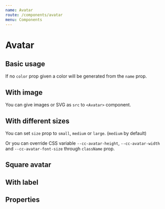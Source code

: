 ```yaml
---
name: Avatar
route: /components/avatar
menu: Components
---
```



# Avatar

## Basic usage

<Playground className="horizontal-separator">
  <Avatar name="Darth Vader" />
  <Avatar name="Luke Skywalker" />
  <Avatar name="Yoda" />
  <Avatar name="C3PO" color="#DA8E03" />
</Playground>

If no `color` prop given a color will be generated from the `name` prop.

## With image

<Playground className="horizontal-separator">
  <Avatar src="https://upload.wikimedia.org/wikipedia/en/7/76/Darth_Vader.jpg" />
  <Avatar src="https://upload.wikimedia.org/wikipedia/en/9/9b/Luke_Skywalker.png" />
  <Avatar src="https://upload.wikimedia.org/wikipedia/en/9/9b/Yoda_Empire_Strikes_Back.png" />
</Playground>

You can give images or SVG as `src` to `<Avatar>` component.

## With different sizes

<Playground className="horizontal-separator">
  <Avatar name="Yoda" size="small" />
  <Avatar name="Yoda" size="medium" />
  <Avatar name="Yoda" size="large" />
</Playground>

You can set `size` prop to `small`, `medium` or `large`. (`medium` by default)

Or you can override CSS variable `--cc-avatar-height`, `--cc-avatar-width` and `--cc-avatar-font-size` through `className` prop.

## Square avatar

<Playground className="horizontal-separator">
  <Avatar name="Darth Vader" square />
  <Avatar name="Luke Skywalker" square />
  <Avatar name="Yoda" square />
</Playground>

## With label

<Playground className="horizontal-separator">
  <Avatar name="Darth Vader" withLabel />
  <Avatar name="Luke Skywalker" withLabel />
  <Avatar name="Yoda" withLabel />
</Playground>

## Properties

<PropsTable of={Avatar} />